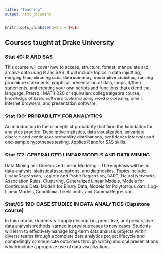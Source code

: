 ```yaml
---
title: "Teaching"
output: html_document
---
```


```r
knitr::opts_chunk$set(echo = TRUE)
```

## Courses taught at Drake University

### Stat 40: R AND SAS
This course will cover how to access, structure, format, manipulate and archive data using R and SAS. It will include topics in data inputting, merging files, cleaning data, data summary, descriptive statistics, running procedure statements, graphical presentation of data, loops, if/then statements, and creating your own scripts and functions that extend the language. Prereq.: MATH 020 or equivalent college algebra course, knowledge of basic software tools including word processing, email, Internet browsers, and presentation software.

### Stat 130: PROBABILITY FOR ANALYTICS
An introduction to the concepts of probability that form the foundation for analytics practice. Descriptive statistics, data visualization, univariate discrete and continuous probability distributions, confidence intervals and one-sample hypotheses testing. Applies R and/or SAS skills.

### Stat 172: GENERALIZED LINEAR MODELS AND DATA MINING
Data Mining and Generalized Linear Modeling - The emphasis will be on data analysis, statistical assumptions, and diagnostics. Topics include: Linear Regression, Logistic and Probit Regression, CART, Neural Networks, Association Rules, Clustering, Generalized Linear Models, Models for Continuous Data, Models for Binary Data, Models for Polytomous data, Log-Linear Models, Conditional Likelihoods, and Gamma Regression.

### Stat/CS 190: CASE STUDIES IN DATA ANALYTICS (Capstone course)
In this course, students will apply description, predictive, and prescriptive data analysis methods learned in previous cases to new cases. Students will learn to effectively manage long-term data analysis projects within diverse teams through a complete data analytics project lifecycle and compellingly communicate outcomes through writing and oral presentations which include appropriate use of data visualizations. 

